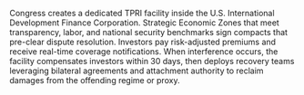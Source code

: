 Congress creates a dedicated TPRI facility inside the U.S. International Development Finance Corporation. Strategic Economic Zones that meet transparency, labor, and national security benchmarks sign compacts that pre-clear dispute resolution. Investors pay risk-adjusted premiums and receive real-time coverage notifications. When interference occurs, the facility compensates investors within 30 days, then deploys recovery teams leveraging bilateral agreements and attachment authority to reclaim damages from the offending regime or proxy.
